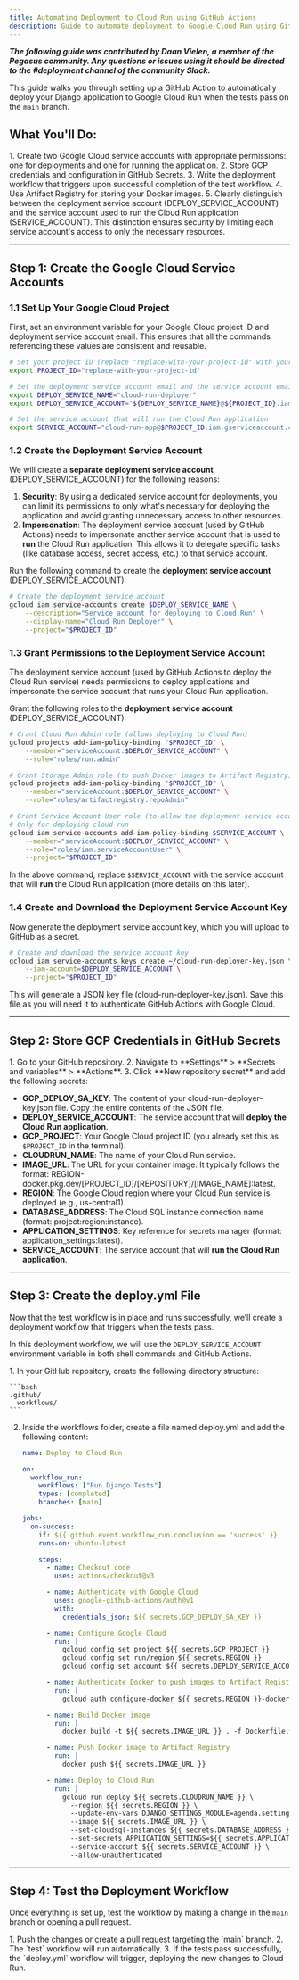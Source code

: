 ```yaml
---
title: Automating Deployment to Cloud Run using GitHub Actions
description: Guide to automate deployment to Google Cloud Run using GitHub Actions
---
```



__*The following guide was contributed by Daan Vielen, a member of the Pegasus community.
Any questions or issues using it should be directed to the #deployment channel of the community Slack.*__

This guide walks you through setting up a GitHub Action to automatically deploy your Django application to Google Cloud Run when the tests pass on the `main` branch.

## What You'll Do:

<Steps>
1. Create two Google Cloud service accounts with appropriate permissions: one for deployments and one for running the application.
2. Store GCP credentials and configuration in GitHub Secrets.
3. Write the deployment workflow that triggers upon successful completion of the test workflow.
4. Use Artifact Registry for storing your Docker images.
5. Clearly distinguish between the deployment service account (DEPLOY_SERVICE_ACCOUNT) and the service account used to run the Cloud Run application (SERVICE_ACCOUNT). This distinction ensures security by limiting each service account's access to only the necessary resources.
</Steps>

---

## **Step 1: Create the Google Cloud Service Accounts**

### **1.1 Set Up Your Google Cloud Project**

First, set an environment variable for your Google Cloud project ID and deployment service account email. This ensures that all the commands referencing these values are consistent and reusable.

```bash
# Set your project ID (replace "replace-with-your-project-id" with your actual project ID)
export PROJECT_ID="replace-with-your-project-id"

# Set the deployment service account email and the service account email that will run the Cloud Run application
export DEPLOY_SERVICE_NAME="cloud-run-deployer"
export DEPLOY_SERVICE_ACCOUNT="${DEPLOY_SERVICE_NAME}@${PROJECT_ID}.iam.gserviceaccount.com"

# Set the service account that will run the Cloud Run application
export SERVICE_ACCOUNT="cloud-run-app@$PROJECT_ID.iam.gserviceaccount.com""cloud-run-deployer@$PROJECT_ID.iam.gserviceaccount.com"
```

### **1.2 Create the Deployment Service Account**

We will create a **separate deployment service account** (DEPLOY_SERVICE_ACCOUNT) for the following reasons:

1. **Security**: By using a dedicated service account for deployments, you can limit its permissions to only what's necessary for deploying the application and avoid granting unnecessary access to other resources.
2. **Impersonation**: The deployment service account (used by GitHub Actions) needs to impersonate another service account that is used to **run** the Cloud Run application. This allows it to delegate specific tasks (like database access, secret access, etc.) to that service account.

Run the following command to create the **deployment service account** (DEPLOY_SERVICE_ACCOUNT):

```bash
# Create the deployment service account
gcloud iam service-accounts create $DEPLOY_SERVICE_NAME \
    --description="Service account for deploying to Cloud Run" \
    --display-name="Cloud Run Deployer" \
    --project="$PROJECT_ID"
```

### **1.3 Grant Permissions to the Deployment Service Account**

The deployment service account (used by GitHub Actions to deploy the Cloud Run service) needs permissions to deploy applications and impersonate the service account that runs your Cloud Run application.

Grant the following roles to the **deployment service account** (DEPLOY_SERVICE_ACCOUNT):

```bash
# Grant Cloud Run Admin role (allows deploying to Cloud Run)
gcloud projects add-iam-policy-binding "$PROJECT_ID" \
    --member="serviceAccount:$DEPLOY_SERVICE_ACCOUNT" \
    --role="roles/run.admin"

# Grant Storage Admin role (to push Docker images to Artifact Registry)
gcloud projects add-iam-policy-binding "$PROJECT_ID" \
    --member="serviceAccount:$DEPLOY_SERVICE_ACCOUNT" \
    --role="roles/artifactregistry.repoAdmin"

# Grant Service Account User role (to allow the deployment service account to impersonate the service account that runs the Cloud Run application)
# Only for deploying cloud run
gcloud iam service-accounts add-iam-policy-binding $SERVICE_ACCOUNT \
    --member="serviceAccount:$DEPLOY_SERVICE_ACCOUNT" \
    --role="roles/iam.serviceAccountUser" \
    --project="$PROJECT_ID"

```

In the above command, replace `$SERVICE_ACCOUNT` with the service account that will **run** the Cloud Run application (more details on this later).

### **1.4 Create and Download the Deployment Service Account Key**

Now generate the deployment service account key, which you will upload to GitHub as a secret.

```bash
# Create and download the service account key
gcloud iam service-accounts keys create ~/cloud-run-deployer-key.json \
    --iam-account=$DEPLOY_SERVICE_ACCOUNT \
    --project="$PROJECT_ID"
```

This will generate a JSON key file (cloud-run-deployer-key.json). Save this file as you will need it to authenticate GitHub Actions with Google Cloud.

---

## **Step 2: Store GCP Credentials in GitHub Secrets**

<Steps>
1. Go to your GitHub repository.
2. Navigate to **Settings** > **Secrets and variables** > **Actions**.
3. Click **New repository secret** and add the following secrets:
</Steps>

- **GCP_DEPLOY_SA_KEY**: The content of your cloud-run-deployer-key.json file. Copy the entire contents of the JSON file.
- **DEPLOY_SERVICE_ACCOUNT**: The service account that will **deploy the Cloud Run application**.
- **GCP_PROJECT**: Your Google Cloud project ID (you already set this as `$PROJECT_ID` in the terminal).
- **CLOUDRUN_NAME**: The name of your Cloud Run service.
- **IMAGE_URL**: The URL for your container image. It typically follows the format: REGION-docker.pkg.dev/[PROJECT_ID]/[REPOSITORY]/[IMAGE_NAME]:latest.
- **REGION**: The Google Cloud region where your Cloud Run service is deployed (e.g., us-central1).
- **DATABASE_ADDRESS**: The Cloud SQL instance connection name (format: project:region:instance).
- **APPLICATION_SETTINGS**: Key reference for secrets manager (format: application_settings:latest).
- **SERVICE_ACCOUNT**: The service account that will **run the Cloud Run application**.

---

## **Step 3: Create the deploy.yml File**

Now that the test workflow is in place and runs successfully, we’ll create a deployment workflow that triggers when the tests pass.

In this deployment workflow, we will use the `DEPLOY_SERVICE_ACCOUNT` environment variable in both shell commands and GitHub Actions.

<Steps>
1. In your GitHub repository, create the following directory structure:

    ```bash
    .github/
      workflows/
    ```

2. Inside the workflows folder, create a file named deploy.yml and add the following content:

    ```yaml
    name: Deploy to Cloud Run
    
    on:
      workflow_run:
        workflows: ["Run Django Tests"]
        types: [completed]
        branches: [main]
    
    jobs:
      on-success:
        if: ${{ github.event.workflow_run.conclusion == 'success' }}
        runs-on: ubuntu-latest
    
        steps:
          - name: Checkout code
            uses: actions/checkout@v3
    
          - name: Authenticate with Google Cloud
            uses: google-github-actions/auth@v1
            with:
              credentials_json: ${{ secrets.GCP_DEPLOY_SA_KEY }}
    
          - name: Configure Google Cloud
            run: |
              gcloud config set project ${{ secrets.GCP_PROJECT }}
              gcloud config set run/region ${{ secrets.REGION }}
              gcloud config set account ${{ secrets.DEPLOY_SERVICE_ACCOUNT }}
    
          - name: Authenticate Docker to push images to Artifact Registry
            run: |
              gcloud auth configure-docker ${{ secrets.REGION }}-docker.pkg.dev --quiet
    
          - name: Build Docker image
            run: |
              docker build -t ${{ secrets.IMAGE_URL }} . -f Dockerfile.web --platform linux/amd64
    
          - name: Push Docker image to Artifact Registry
            run: |
              docker push ${{ secrets.IMAGE_URL }}
    
          - name: Deploy to Cloud Run
            run: |
              gcloud run deploy ${{ secrets.CLOUDRUN_NAME }} \
                --region ${{ secrets.REGION }} \
                --update-env-vars DJANGO_SETTINGS_MODULE=agenda.settings_production \
                --image ${{ secrets.IMAGE_URL }} \
                --set-cloudsql-instances ${{ secrets.DATABASE_ADDRESS }} \
                --set-secrets APPLICATION_SETTINGS=${{ secrets.APPLICATION_SETTINGS }} \
                --service-account ${{ secrets.SERVICE_ACCOUNT }} \
                --allow-unauthenticated
    ```
</Steps>

---

## **Step 4: Test the Deployment Workflow**

Once everything is set up, test the workflow by making a change in the `main` branch or opening a pull request.

<Steps>
1. Push the changes or create a pull request targeting the `main` branch.
2. The `test` workflow will run automatically.
3. If the tests pass successfully, the `deploy.yml` workflow will trigger, deploying the new changes to Cloud Run.
</Steps>
